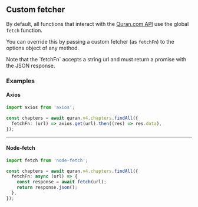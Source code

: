 ## Custom fetcher

By default, all functions that interact with the [Quran.com API](https://quran.api-docs.io/v4) use the global `fetch` function.

You can override this by passing a custom fetcher (as `fetchFn`) to the options object of any method.


<Callout>
  Note that the `fetchFn` accepts a string url and must return a promise with
  the JSON response.
</Callout>

### Examples

#### Axios

```ts
import axios from 'axios';

const chapters = await quran.v4.chapters.findAll({
  fetchFn: (url) => axios.get(url).then((res) => res.data),
});
```

---

#### Node-fetch

```ts
import fetch from 'node-fetch';

const chapters = await quran.v4.chapters.findAll({
  fetchFn: async (url) => {
    const response = await fetch(url);
    return response.json();
  },
});
```
